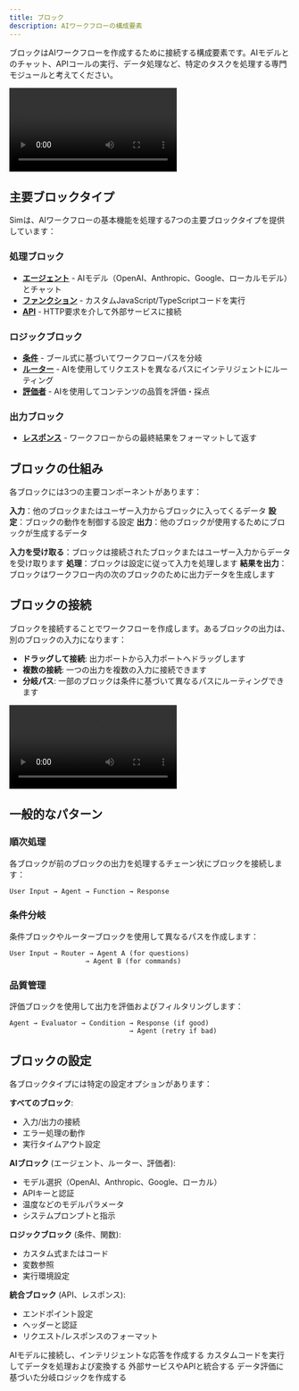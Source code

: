 ```yaml
---
title: ブロック
description: AIワークフローの構成要素
---
```



ブロックはAIワークフローを作成するために接続する構成要素です。AIモデルとのチャット、APIコールの実行、データ処理など、特定のタスクを処理する専門モジュールと考えてください。

<div className="w-full max-w-2xl mx-auto overflow-hidden rounded-lg">
  <Video src="connections.mp4" width={700} height={450} />
</div>

## 主要ブロックタイプ

Simは、AIワークフローの基本機能を処理する7つの主要ブロックタイプを提供しています：

### 処理ブロック
- **[エージェント](/blocks/agent)** - AIモデル（OpenAI、Anthropic、Google、ローカルモデル）とチャット
- **[ファンクション](/blocks/function)** - カスタムJavaScript/TypeScriptコードを実行
- **[API](/blocks/api)** - HTTP要求を介して外部サービスに接続

### ロジックブロック
- **[条件](/blocks/condition)** - ブール式に基づいてワークフローパスを分岐
- **[ルーター](/blocks/router)** - AIを使用してリクエストを異なるパスにインテリジェントにルーティング
- **[評価者](/blocks/evaluator)** - AIを使用してコンテンツの品質を評価・採点

### 出力ブロック
- **[レスポンス](/blocks/response)** - ワークフローからの最終結果をフォーマットして返す

## ブロックの仕組み

各ブロックには3つの主要コンポーネントがあります：

**入力**：他のブロックまたはユーザー入力からブロックに入ってくるデータ
**設定**：ブロックの動作を制御する設定
**出力**：他のブロックが使用するためにブロックが生成するデータ

<Steps>
  <Step>
    <strong>入力を受け取る</strong>：ブロックは接続されたブロックまたはユーザー入力からデータを受け取ります
  </Step>
  <Step>
    <strong>処理</strong>：ブロックは設定に従って入力を処理します
  </Step>
  <Step>
    <strong>結果を出力</strong>：ブロックはワークフロー内の次のブロックのために出力データを生成します
  </Step>
</Steps>

## ブロックの接続

ブロックを接続することでワークフローを作成します。あるブロックの出力は、別のブロックの入力になります：

- **ドラッグして接続**: 出力ポートから入力ポートへドラッグします
- **複数の接続**: 一つの出力を複数の入力に接続できます
- **分岐パス**: 一部のブロックは条件に基づいて異なるパスにルーティングできます

<div className="w-full max-w-2xl mx-auto overflow-hidden rounded-lg">
  <Video src="connections.mp4" width={700} height={450} />
</div>

## 一般的なパターン

### 順次処理
各ブロックが前のブロックの出力を処理するチェーン状にブロックを接続します：

```
User Input → Agent → Function → Response
```

### 条件分岐
条件ブロックやルーターブロックを使用して異なるパスを作成します：

```
User Input → Router → Agent A (for questions)
                   → Agent B (for commands)
```

### 品質管理
評価ブロックを使用して出力を評価およびフィルタリングします：

```
Agent → Evaluator → Condition → Response (if good)
                              → Agent (retry if bad)
```

## ブロックの設定

各ブロックタイプには特定の設定オプションがあります：

**すべてのブロック**:
- 入力/出力の接続
- エラー処理の動作
- 実行タイムアウト設定

**AIブロック** (エージェント、ルーター、評価者):
- モデル選択（OpenAI、Anthropic、Google、ローカル）
- APIキーと認証
- 温度などのモデルパラメータ
- システムプロンプトと指示

**ロジックブロック** (条件、関数):
- カスタム式またはコード
- 変数参照
- 実行環境設定

**統合ブロック** (API、レスポンス):
- エンドポイント設定
- ヘッダーと認証
- リクエスト/レスポンスのフォーマット

<Cards>
  <Card title="エージェントブロック" href="/blocks/agent">
    AIモデルに接続し、インテリジェントな応答を作成する
  </Card>
  <Card title="関数ブロック" href="/blocks/function">
    カスタムコードを実行してデータを処理および変換する
  </Card>
  <Card title="APIブロック" href="/blocks/api">
    外部サービスやAPIと統合する
  </Card>
  <Card title="条件ブロック" href="/blocks/condition">
    データ評価に基づいた分岐ロジックを作成する
  </Card>
</Cards>
